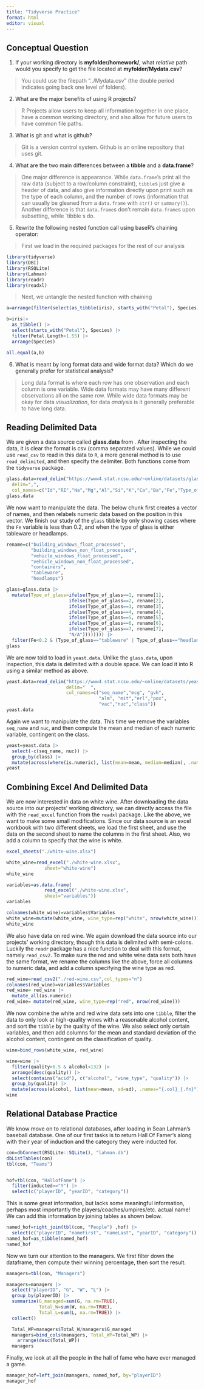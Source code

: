 ```yaml
---
title: "Tidyverse Practice"
format: html
editor: visual
---
```


## Conceptual Question

1.  If your working directory is **myfolder/homework/**, what *relative* path would you specify to get the file located at **myfolder/Mydata.csv**?

> You could use the filepath "../Mydata.csv" (the double period indicates going back one level of folders).

2.  What are the major benefits of using R projects?

> R Projects allow users to keep all information together in one place, have a common working directory, and also allow for future users to have common file paths.

3.  What is git and what is github?

> Git is a version control system. Github is an online repository that uses git.

4.  What are the two main differences between a **tibble** and a **data.frame**?

> One major difference is appearance. While `data.frame`'s print all the raw data (subject to a row/column constraint), `tibble`s just give a header of data, and also give information directly upon print such as the type of each column, and the number of rows (information that can usually be gleaned from a `data.frame` with `str()` or `summary()`). Another difference is that `data.frame`s don't remain `data.frame`s upon subsetting, while \`tibble s do.

5.  Rewrite the following nested function call using baseR's chaining operator:

> First we load in the required packages for the rest of our analysis

```r
library(tidyverse)
library(DBI)
library(RSQLite)
library(Lahman)
library(readr)
library(readxl)
```

> Next, we untangle the nested function with chaining

```r
a=arrange(filter(select(as_tibble(iris), starts_with("Petal"), Species), Petal.Length<1.55), Species)

b=iris|>
  as_tibble() |>
  select(starts_with("Petal"), Species) |>
  filter(Petal.Length<1.55) |>
  arrange(Species)

all.equal(a,b)
```

6.  What is meant by long format data and wide format data? Which do we generally prefer for statistical analysis?

> Long data format is where each row has one observation and each column is one variable. Wide data formats may have many different observations all on the same row. While wide data formats may be okay for data *visualization*, for data *analysis* is it generally preferable to have long data.

## Reading Delimited Data

We are given a data source called **glass.data** from . After inspecting the data, it is clear the format is csv (comma separated values). While we could use `read_csv` to read in this data to `R`, a more general method is to use `read_delimited`, and then specify the delimiter. Both functions come from the `tidyverse` package.

```r
glass.data=read_delim("https://www4.stat.ncsu.edu/~online/datasets/glass.data", 
  delim=",",
  col_names=c("Id","RI","Na","Mg","Al","Si","K","Ca","Ba","Fe","Type_of_glass"))
glass.data
```

We now want to manipulate the data. The below chunk first creates a vector of names, and then relabels numeric data based on the position in this vector. We finish our study of the `glass` tibble by only showing cases where the `Fe` variable is less than 0.2, and when the type of glass is either tableware or headlamps.

```r
rename=c("building_windows_float_processed",
         "building_windows_non_float_processed",
         "vehicle_windows_float_processed",
         "vehicle_windows_non_float_processed",
         "containers",
         "tableware",
         "headlamps")

glass=glass.data |>
  mutate(Type_of_glass=ifelse(Type_of_glass==1, rename[1],
                       ifelse(Type_of_glass==2, rename[2],
                       ifelse(Type_of_glass==3, rename[3],
                       ifelse(Type_of_glass==4, rename[4],
                       ifelse(Type_of_glass==5, rename[5],
                       ifelse(Type_of_glass==6, rename[6],
                       ifelse(Type_of_glass==7, rename[7],
                       "N/A")))))))) |>
  filter(Fe<0.2 & (Type_of_glass=="tableware" | Type_of_glass=="headlamps"))
glass
```

We are now told to load in `yeast.data`. Unlike the `glass.data`, upon inspection, this data is delimited with a double space. We can load it into R using a similar method as above.

```r
yeast.data=read_delim("https://www4.stat.ncsu.edu/~online/datasets/yeast.data",
                      delim="  ",
                      col_names=c("seq_name","mcg", "gvh", 
                                  "alm", "mit","erl","pox",
                                  "vac","nuc","class"))
yeast.data
```

Again we want to manipulate the data. This time we remove the variables `seq_name` and `nuc`, and then compute the mean and median of each numeric variable, contingent on the class.

```r
yeast=yeast.data |>
  select(-c(seq_name, nuc)) |>
  group_by(class) |>
  mutate(across(where(is.numeric), list(mean=mean, median=median), .names="{.col}_{.fn}"))
yeast
```

## Combining Excel And Delimited Data

We are now interested in data on white wine. After downloading the data source into our projects' working directory, we can directly access the file with the `read_excel` function from the `readxl` package. Like the above, we want to make some small modifications. Since our data source is an excel workbook with two different sheets, we load the first sheet, and use the data on the second sheet to name the columns in the first sheet. Also, we add a column to specify that the wine is white.

```r
excel_sheets("./white-wine.xlsx")

white_wine=read_excel("./white-wine.xlsx",
              sheet="white-wine")
white_wine

variables=as.data.frame(
              read_excel("./white-wine.xlsx",
              sheet="variables"))
variables

colnames(white_wine)=variables$Variables
white_wine=mutate(white_wine, wine_type=rep("white", nrow(white_wine)))
white_wine
```

We also have data on red wine. We again download the data source into our projects' working directory, though this data is delimited with semi-colons. Luckily the `readr` package has a nice function to deal with this format, namely `read_csv2`. To make sure the red and white wine data sets both have the same format, we rename the columns like the above, force all columns to numeric data, and add a column specifying the wine type as red.

```r
red_wine=read_csv2("./red-wine.csv",col_types="n")  
colnames(red_wine)=variables$Variables
red_wine= red_wine |>
  mutate_all(as.numeric)
red_wine= mutate(red_wine, wine_type=rep("red", nrow(red_wine)))
```

We now combine the white and red wine data sets into one `tibble`, filter the data to only look at high-quality wines with a reasonable alcohol content, and sort the `tibble` by the quality of the wine. We also select only certain variables, and then add columns for the mean and standard deviation of the alcohol content, contingent on the classification of quality.

```r
wine=bind_rows(white_wine, red_wine)  

wine=wine |>
  filter(quality>6.5 & alcohol<132) |>
  arrange(desc(quality)) |>
  select(contains("acid"), c("alcohol", "wine_type", "quality")) |>
  group_by(quality) |>
  mutate(across(alcohol, list(mean=mean, sd=sd), .names="{.col}_{.fn}"))
wine
```

## Relational Database Practice

We know move on to relational databases, after loading in Sean Lahman's baseball database. One of our first tasks is to return Hall Of Famer's along with their year of induction and the category they were inducted for.

```r
con=dbConnect(RSQLite::SQLite(), "lahman.db")
dbListTables(con)
tbl(con, "Teams")


hof=tbl(con, "HallofFame") |>
  filter(inducted=="Y") |>
  select(c("playerID", "yearID", "category"))
```

This is some great information, but lacks some meaningful information, perhaps most importantly the players/coaches/umpires/etc. actual name! We can add this information by joining tables as shown below.

```r
named_hof=right_join(tbl(con, "People") ,hof) |>
  select(c("playerID", "nameFirst", "nameLast", "yearID", "category"))
named_hof=as_tibble(named_hof)
named_hof
```

Now we turn our attention to the managers. We first filter down the dataframe, then compute their winning percentage, then sort the result.

```r
managers=tbl(con, "Managers")

managers=managers |>
  select("playerID", "G", "W", "L") |>
  group_by(playerID) |>
  summarize(G_managed=sum(G, na.rm=TRUE),
            Total_W=sum(W, na.rm=TRUE),
            Total_L=sum(L, na.rm=TRUE)) |>
  collect()

  Total_WP=managers$Total_W/managers$G_managed
  managers=bind_cols(managers, Total_WP=Total_WP) |>
    arrange(desc(Total_WP))
  managers
```

Finally, we look at all the people in the hall of fame who have ever managed a game.

```r
manager_hof=left_join(managers, named_hof, by="playerID")
manager_hof
```
